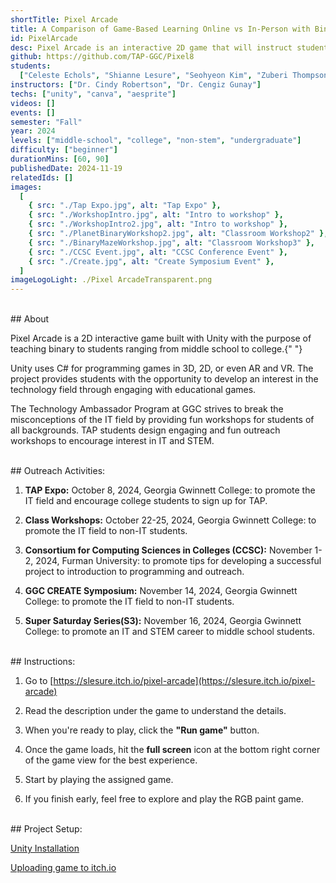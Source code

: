 ```yaml
---
shortTitle: Pixel Arcade
title: A Comparison of Game-Based Learning Online vs In-Person with Binary
id: PixelArcade
desc: Pixel Arcade is an interactive 2D game that will instruct students about the basics of binary. It was built using Unity and C#. Binary is the basis of how computers, photo editing, RGB, audio, and many other technologies work, which is why we wanted to get students familiar with it early on. Participants will play a tutorial and then 3 mini-games.
github: https://github.com/TAP-GGC/Pixel8
students:
  ["Celeste Echols", "Shianne Lesure", "Seohyeon Kim", "Zuberi Thompson"]
instructors: ["Dr. Cindy Robertson", "Dr. Cengiz Gunay"]
techs: ["unity", "canva", "aesprite"]
videos: []
events: []
semester: "Fall"
year: 2024
levels: ["middle-school", "college", "non-stem", "undergraduate"]
difficulty: ["beginner"]
durationMins: [60, 90]
publishedDate: 2024-11-19
relatedIds: []
images:
  [
    { src: "./Tap Expo.jpg", alt: "Tap Expo" },
    { src: "./WorkshopIntro.jpg", alt: "Intro to workshop" },
    { src: "./WorkshopIntro2.jpg", alt: "Intro to workshop" },
    { src: "./PlanetBinaryWorkshop2.jpg", alt: "Classroom Workshop2" },
    { src: "./BinaryMazeWorkshop.jpg", alt: "Classroom Workshop3" },
    { src: "./CCSC Event.jpg", alt: "CCSC Conference Event" },
    { src: "./Create.jpg", alt: "Create Symposium Event" },
  ]
imageLogoLight: ./Pixel ArcadeTransparent.png
---
```


<br />
## About

Pixel Arcade is a 2D interactive game built with Unity with the purpose
of teaching binary to students ranging from middle school to college.{" "}

Unity uses C# for programming
games in 3D, 2D, or even AR and VR. The project provides students with the opportunity
to develop an interest in the technology field through engaging with educational
games.

The Technology Ambassador Program at GGC strives to break the misconceptions of the IT field by providing fun workshops for students of all backgrounds. TAP students design engaging and fun outreach workshops to encourage interest in IT and STEM.

<br />
## Outreach Activities:

1.  <b>TAP Expo:</b> October 8, 2024, Georgia Gwinnett College: to promote the IT
    field and encourage college students to sign up for TAP.

2.  <b>Class Workshops:</b> October 22-25, 2024, Georgia Gwinnett College: to promote
    the IT field to non-IT students.

3.  <b>Consortium for Computing Sciences in Colleges (CCSC):</b> November 1-2, 2024,
    Furman University: to promote tips for developing a successful project to introduction
    to programming and outreach.

4.  <b>GGC CREATE Symposium:</b> November 14, 2024, Georgia Gwinnett College: to
    promote the IT field to non-IT students.
5.  <b>Super Saturday Series(S3):</b> November 16, 2024, Georgia Gwinnett College:
    to promote an IT and STEM career to middle school students.

<br />
## Instructions:

1. Go to [https://slesure.itch.io/pixel-arcade](https://slesure.itch.io/pixel-arcade)

2. Read the description under the game to understand the details.​

3. When you're ready to play, click the <b>"Run game"</b> button.​

4. Once the game loads, hit the <b>full screen</b> icon at the bottom right corner of the game view for the best experience.​

5. Start by playing the assigned game.​

6. If you finish early, feel free to explore and play the RGB paint game.

<br />
## Project Setup:

[Unity Installation](https://youtu.be/DCd296jpmJo)

[Uploading game to itch.io](https://www.youtube.com/watch?v=skBEu32hGTg)
